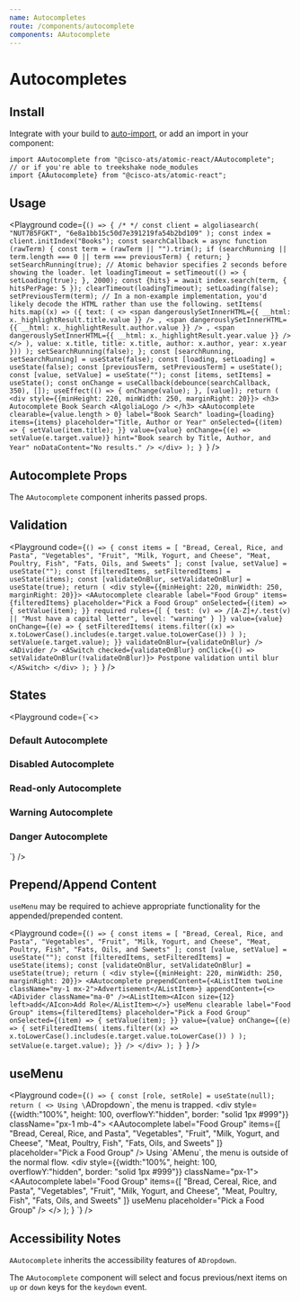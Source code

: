 ```yaml
---
name: Autocompletes
route: /components/autocomplete
components: AAutocomplete
---
```



# Autocompletes

## Install

Integrate with your build to [auto-import](/#integrating), or add an import in your component:

```
import AAutocomplete from "@cisco-ats/atomic-react/AAutocomplete";
// or if you're able to treekshake node_modules
import {AAutocomplete} from "@cisco-ats/atomic-react";
```

## Usage

<Playground
  code={`() => {
/*
*/
  const client = algoliasearch(
    "NUT7B5FGKT",
    "6e8a1bb15c50d7e391219fa54b2bd109"
  );
  const index = client.initIndex("Books");
  const searchCallback = async function (rawTerm) {
    const term = (rawTerm || "").trim();
    if (searchRunning || term.length === 0 || term === previousTerm) {
      return;
    }
    setSearchRunning(true);
    // Atomic behavior specifies 2 seconds before showing the loader.
    let loadingTimeout = setTimeout(() => {
      setLoading(true);
    }, 2000);
    const {hits} = await index.search(term, {
      hitsPerPage: 5
    });
    clearTimeout(loadingTimeout);
    setLoading(false);
    setPreviousTerm(term);
    // In a non-example implementation, you'd likely decode the HTML rather than use the following.
    setItems(
      hits.map((x) => ({
        text: (
          <>
            <span
              dangerouslySetInnerHTML={{
                __html: x._highlightResult.title.value
              }}
            />
            ,
            <span
              dangerouslySetInnerHTML={{
                __html: x._highlightResult.author.value
              }}
            />
            ,
            <span
              dangerouslySetInnerHTML={{
                __html: x._highlightResult.year.value
              }}
            />
          </>
        ),
        value: x.title,
        title: x.title,
        author: x.author,
        year: x.year
      }))
    );
    setSearchRunning(false);
  };
  const [searchRunning, setSearchRunning] = useState(false);
  const [loading, setLoading] = useState(false);
  const [previousTerm, setPreviousTerm] = useState();
  const [value, setValue] = useState("");
  const [items, setItems] = useState();
  const onChange = useCallback(debounce(searchCallback, 350), []);
  useEffect(() => {
    onChange(value);
  }, [value]);
  return (
    <div style={{minHeight: 220, minWidth: 250, marginRight: 20}}>
      <h3>
        Autocomplete Book Search
        <AlgoliaLogo />
      </h3>
      <AAutocomplete
        clearable={value.length > 0}
        label="Book Search"
        loading={loading}
        items={items}
        placeholder="Title, Author or Year"
        onSelected={(item) => {
          setValue(item.title);
        }}
        value={value}
        onChange={(e) => setValue(e.target.value)}
        hint="Book search by Title, Author, and Year"
        noDataContent="No results."
      />
    </div>
  );
}
`}
/>

## Autocomplete Props

The `AAutocomplete` component inherits passed props.

<Props of="AAutocomplete" />

## Validation

<Playground
  code={`() => {
  const items = [
    "Bread, Cereal, Rice, and Pasta",
    "Vegetables",
    "Fruit",
    "Milk, Yogurt, and Cheese",
    "Meat, Poultry, Fish",
    "Fats, Oils, and Sweets"
  ];
  const [value, setValue] = useState("");
  const [filteredItems, setFilteredItems] = useState(items);
  const [validateOnBlur, setValidateOnBlur] = useState(true);
  return (
    <div style={{minHeight: 220, minWidth: 250, marginRight: 20}}>
      <AAutocomplete
        clearable
        label="Food Group"
        items={filteredItems}
        placeholder="Pick a Food Group"
        onSelected={(item) => {
          setValue(item);
        }}
        required
        rules={[
          {
            test: (v) => /[A-Z]+/.test(v) || "Must have a capital letter",
            level: "warning"
          }
        ]}
        value={value}
        onChange={(e) => {
          setFilteredItems(
            items.filter((x) =>
              x.toLowerCase().includes(e.target.value.toLowerCase())
            )
          );
          setValue(e.target.value);
        }}
        validateOnBlur={validateOnBlur}
      />
      <ADivider />
      <ASwitch
        checked={validateOnBlur}
        onClick={() => setValidateOnBlur(!validateOnBlur)}>
        Postpone validation until blur
      </ASwitch>
    </div>
  );
}
`}
/>

## States

<Playground
  code={`<>
  <div style={{minHeight: 220, minWidth: 250, marginRight: 20}}>
    <h3>Default Autocomplete</h3>
    <div>
      <AAutocomplete
        label="Food Group"
        placeholder="Pick a Food Group"
        hint="Hint: Default"
      />
    </div>
  </div>
  <div style={{minHeight: 220, minWidth: 250, marginRight: 20}}>
    <h3 style={{minWidth: 250}}>Disabled Autocomplete</h3>
    <AAutocomplete
      disabled
      label="Food Group"
      placeholder="Pick a Food Group"
      hint="Hint: Disabled"
    />
  </div>
  <div style={{minHeight: 220, minWidth: 250, marginRight: 20}}>
    <h3>Read-only Autocomplete</h3>
    <AAutocomplete
      readOnly
      label="Food Group"
      placeholder="Pick a Food Group"
      hint="Hint: Read-only"
    />
  </div>
  <div style={{minHeight: 220, minWidth: 250, marginRight: 20}}>
    <h3>Warning Autocomplete</h3>
    <AAutocomplete
      label="Food Group"
      placeholder="Pick a Food Group"
      hint="Hint: Warning"
      validationState="warning"
    />
  </div>
  <div style={{minHeight: 220, minWidth: 250, marginRight: 20}}>
    <h3>Danger Autocomplete</h3>
    <AAutocomplete
      label="Food Group"
      placeholder="Pick a Food Group"
      hint="Hint: Danger"
      validationState="danger"
    />
  </div>
</>`}
/>

## Prepend/Append Content

`useMenu` may be required to achieve appropriate functionality for the appended/prepended content.

<Playground
  code={`() => {
  const items = [
    "Bread, Cereal, Rice, and Pasta",
    "Vegetables",
    "Fruit",
    "Milk, Yogurt, and Cheese",
    "Meat, Poultry, Fish",
    "Fats, Oils, and Sweets"
  ];
  const [value, setValue] = useState("");
  const [filteredItems, setFilteredItems] = useState(items);
  const [validateOnBlur, setValidateOnBlur] = useState(true);
  return (
    <div style={{minHeight: 220, minWidth: 250, marginRight: 20}}>
      <AAutocomplete
        prependContent={<AListItem twoLine className="my-1 mx-2">Advertisement</AListItem>}
        appendContent={<><ADivider className="ma-0" /><AListItem><AIcon size={12} left>add</AIcon>Add Role</AListItem></>}
        useMenu
        clearable
        label="Food Group"
        items={filteredItems}
        placeholder="Pick a Food Group"
        onSelected={(item) => {
          setValue(item);
        }}
        value={value}
        onChange={(e) => {
          setFilteredItems(
            items.filter((x) =>
              x.toLowerCase().includes(e.target.value.toLowerCase())
            )
          );
          setValue(e.target.value);
        }}
      />
    </div>
  );
}
`}
/>

## useMenu

<Playground
  code={`() => {
  const [role, setRole] = useState(null);
  return (
    <>
      Using \`ADropdown\`, the menu is trapped.
      <div style={{width:"100%", height: 100, overflowY:"hidden", border: "solid 1px #999"}} className="px-1 mb-4">
        <AAutocomplete
          label="Food Group"
          items={[
            "Bread, Cereal, Rice, and Pasta",
            "Vegetables",
            "Fruit",
            "Milk, Yogurt, and Cheese",
            "Meat, Poultry, Fish",
            "Fats, Oils, and Sweets"
          ]}
          placeholder="Pick a Food Group"
        />
      </div>
      Using \`AMenu\`, the menu is outside of the normal flow.
      <div style={{width:"100%", height: 100, overflowY:"hidden", border: "solid 1px #999"}} className="px-1">
        <AAutocomplete
          label="Food Group"
          items={[
            "Bread, Cereal, Rice, and Pasta",
            "Vegetables",
            "Fruit",
            "Milk, Yogurt, and Cheese",
            "Meat, Poultry, Fish",
            "Fats, Oils, and Sweets"
          ]}
          useMenu
          placeholder="Pick a Food Group"
        />
      </div>
    </>
  );
}
`}
/>

## Accessibility Notes

`AAutocomplete` inherits the accessibility features of `ADropdown`.

The `AAutocomplete` component will select and focus previous/next items on `up` or `down` keys for the `keydown` event.
